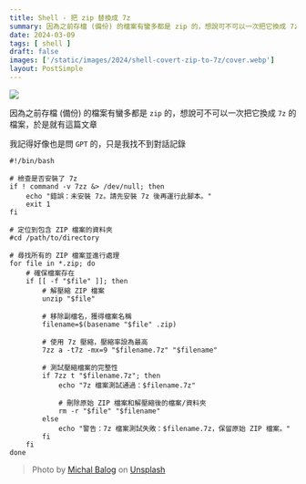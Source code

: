 ```yaml
---
title: Shell - 把 zip 替換成 7z
summary: 因為之前存檔 (備份) 的檔案有蠻多都是 zip 的，想說可不可以一次把它換成 7z 的檔案
date: 2024-03-09
tags: [ shell ]
draft: false
images: ['/static/images/2024/shell-covert-zip-to-7z/cover.webp']
layout: PostSimple
---
```


![](/static/images/2024/shell-covert-zip-to-7z/cover.webp)

因為之前存檔 (備份) 的檔案有蠻多都是 `zip` 的，想說可不可以一次把它換成 `7z` 的檔案，於是就有這篇文章

我記得好像也是問 `GPT` 的，只是我找不到對話記錄

```shell
#!/bin/bash

# 檢查是否安裝了 7z
if ! command -v 7zz &> /dev/null; then
    echo "錯誤：未安裝 7z。請先安裝 7z 後再運行此腳本。"
    exit 1
fi

# 定位到包含 ZIP 檔案的資料夾
#cd /path/to/directory

# 尋找所有的 ZIP 檔案並進行處理
for file in *.zip; do
    # 確保檔案存在
    if [[ -f "$file" ]]; then
        # 解壓縮 ZIP 檔案
        unzip "$file"

        # 移除副檔名，獲得檔案名稱
        filename=$(basename "$file" .zip)

        # 使用 7z 壓縮，壓縮率設為最高
        7zz a -t7z -mx=9 "$filename.7z" "$filename"

        # 測試壓縮檔案的完整性
        if 7zz t "$filename.7z"; then
            echo "7z 檔案測試通過：$filename.7z"

            # 刪除原始 ZIP 檔案和解壓縮後的檔案/資料夾
            rm -r "$file" "$filename"
        else
            echo "警告：7z 檔案測試失敗：$filename.7z，保留原始 ZIP 檔案。"
        fi
    fi
done
```

> Photo by [Michal Balog](https://unsplash.com/@mikbutcher?utm_content=creditCopyText&utm_medium=referral&utm_source=unsplash) on [Unsplash](https://unsplash.com/photos/brown-cardboard-boxes-on-brown-wooden-table-66NaCdBrkCs?utm_content=creditCopyText&utm_medium=referral&utm_source=unsplash)
